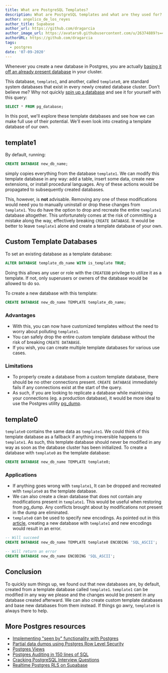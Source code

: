 ```yaml
---
title: What are PostgreSQL Templates?
description: What are PostgreSQL templates and what are they used for?
author: angelico_de_los_reyes
author_title: Supabase
author_url: https://github.com/dragarcia
author_image_url: https://avatars0.githubusercontent.com/u/26374889?s=400&u=f5e35e9b47a50fa2b4d8c4bb96babd921071bcf1&v=4
authorURL: https://github.com/dragarcia
tags:
  - postgres
date: '07-09-2020'
---
```


Whenever you create a new database in Postgres, you are actually [basing it off an already present database](https://www.postgresql.org/docs/current/manage-ag-templatedbs.html) in your cluster.

This database, `template1`, and another, called `template0`, are standard system databases that exist in every newly created database cluster. Don't believe me? Why not quickly [spin up a database](/docs/postgres/server/about) and see it for yourself with this query:

```sql
SELECT * FROM pg_database;
```

In this post, we'll explore these template databases and see how we can make full use of their potential. We'll even look into creating a template database of our own.

## template1

By default, running:

```sql
CREATE DATABASE new_db_name;
```

simply copies everything from the database `template1`. We can modify this template database in any way: add a table, insert some data, create new extensions, or install procedural languages. Any of these actions would be propagated to subsequently created databases.

This, however, is **not** advisable. Removing any one of these modifications would need you to manually uninstall or drop these changes from `template1`. You do have the option to drop and recreate the entire `template1` database altogether. This unfortunately comes at the risk of committing a mistake along the way, effectively breaking `CREATE DATABASE`. It would be better to leave `template1` alone and create a template database of your own.

## Custom Template Databases

To set an existing database as a template database:

```sql
ALTER DATABASE template_db_name WITH is_template TRUE;
```

Doing this allows any user or role with the `CREATEDB` privilege to utilize it as a template. If not, only superusers or owners of the database would be allowed to do so.

To create a new database with this template:

```sql
CREATE DATABASE new_db_name TEMPLATE template_db_name;
```

### Advantages

- With this, you can now have customized templates without the need to worry about polluting `template1`.
- You can safely drop the entire custom template database without the risk of breaking `CREATE DATABASE`.
- If you wish, you can create multiple template databases for various use cases.

### Limitations

- To properly create a database from a custom template database, there should be no other connections present. `CREATE DATABASE` immediately fails if any connections exist at the start of the query.
- As such, if you are looking to replicate a database while maintaining your connections (eg. a production database), it would be more ideal to use the Postgres utility [pg_dump](https://www.postgresql.org/docs/12/app-pgdump.html).

## template0

`template0` contains the same data as `template1`. We could think of this template database as a fallback if anything irreversible happens to `template1`. As such, this template database should never be modified in any way as soon as the database cluster has been initialized. To create a database with `template0` as the template database:

```sql
CREATE DATABASE new_db_name TEMPLATE template0;
```

### Applications

- If anything goes wrong with `template1`, It can be dropped and recreated with `template0` as the template database.
- We can also create a clean database that does not contain any modifications present in `template1`. This would be useful when restoring from pg_dump. Any conflicts brought about by modifications not present in the dump are eliminated.
- `template0` can be used to specify new encodings. As pointed out in this [article](https://hashrocket.com/blog/posts/exploring-the-default-postgres-template-databases#:~:text=we%20can't%20edit%20the%20locale%20or%20encoding%20of%20a%20database%20copied%20from%20template1), creating a new database with `template1` and new encodings would result in an error.

```sql
-- Will succeed
CREATE DATABASE new_db_name TEMPLATE template0 ENCODING 'SQL_ASCII';

-- Will return an error
CREATE DATABASE new_db_name ENCODING 'SQL_ASCII';
```

## Conclusion

To quickly sum things up, we found out that new databases are, by default, created from a template database called `template1`. `template1` can be modified in any way we please and the changes would be present in any database created afterward. We can also create custom template databases and base new databases from them instead. If things go awry, `template0` is always there to help.

## More Postgres resources

- [Implementing "seen by" functionality with Postgres](https://supabase.com/blog/seen-by-in-postgresql)
- [Partial data dumps using Postgres Row Level Security](https://supabase.com/blog/partial-postgresql-data-dumps-with-rls)
- [Postgres Views](https://supabase.com/blog/postgresql-views)
- [Postgres Auditing in 150 lines of SQL](https://supabase.com/blog/audit)
- [Cracking PostgreSQL Interview Questions](https://supabase.com/blog/cracking-postgres-interview)
- [Realtime Postgres RLS on Supabase](https://supabase.com/blog/realtime-row-level-security-in-postgresql)
